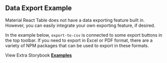 
<Head>
  <title>Data Export Example - Material React Table Docs</title>
  <meta
    name="description"
    content="An example of how to export data to CSV using Material React Table."
  />
  <meta
    property="og:title"
    content="Data Exporting Material React Table Example"
  />
  <meta
    property="og:description"
    content="Learn how to add data exporting functionality (csv, xls, pdf) to Material React Table."
  />
</Head>

## Data Export Example

Material React Table does not have a data exporting feature built in. However, you can easily integrate your own exporting feature, if desired.

In the example below, `export-to-csv` is connected to some export buttons in the top toolbar. If you need to export in Excel or PDF format, there are a variety of NPM packages that can be used to export in these formats.

<Example />

View Extra Storybook **[Examples](https://www.material-react-table.dev/?path=/story/prop-playground--default)**
